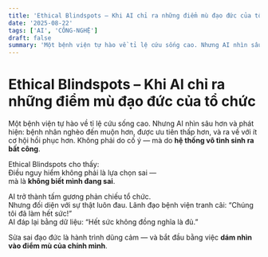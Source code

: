 ```yaml
---
title: 'Ethical Blindspots – Khi AI chỉ ra những điểm mù đạo đức của tổ chức'
date: '2025-08-22'
tags: ['AI', 'CÔNG-NGHỆ']
draft: false
summary: 'Một bệnh viện tự hào về tỉ lệ cứu sống cao. Nhưng AI nhìn sâu hơn và phát hiện: bệnh nhân nghèo đến '
---
```


# Ethical Blindspots – Khi AI chỉ ra những điểm mù đạo đức của tổ chức

Một bệnh viện tự hào về tỉ lệ cứu sống cao. Nhưng AI nhìn sâu hơn và phát hiện: bệnh nhân nghèo đến muộn hơn, được ưu tiên thấp hơn, và ra về với ít cơ hội hồi phục hơn. Không phải do cố ý — mà do **hệ thống vô tình sinh ra bất công**.

Ethical Blindspots cho thấy:  
Điều nguy hiểm không phải là lựa chọn sai —  
mà là **không biết mình đang sai**.

AI trở thành tấm gương phản chiếu tổ chức.  
Nhưng đối diện với sự thật luôn đau. Lãnh đạo bệnh viện tranh cãi: “Chúng tôi đã làm hết sức!”  
AI đáp lại bằng dữ liệu: “Hết sức không đồng nghĩa là đủ.”

Sửa sai đạo đức là hành trình dũng cảm — và bắt đầu bằng việc **dám nhìn vào điểm mù của chính mình**.